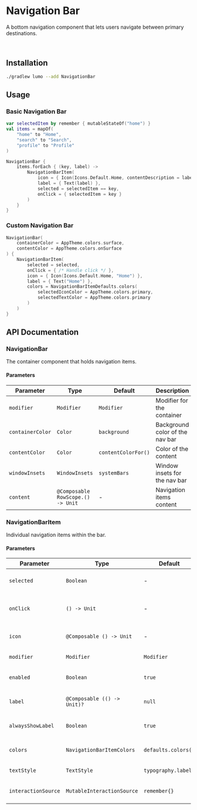 
# Navigation Bar

A bottom navigation component that lets users navigate between primary destinations.

<SourceCodeTag componentName="NavigationBar.kt" />

<ComponentVideo componentName="navigationbar" />

<br />

## Installation

```bash copy
./gradlew lumo --add NavigationBar
```

## Usage

### Basic Navigation Bar

```kotlin copy
var selectedItem by remember { mutableStateOf("home") }
val items = mapOf(
    "home" to "Home",
    "search" to "Search",
    "profile" to "Profile"
)

NavigationBar {
    items.forEach { (key, label) ->
        NavigationBarItem(
            icon = { Icon(Icons.Default.Home, contentDescription = label) },
            label = { Text(label) },
            selected = selectedItem == key,
            onClick = { selectedItem = key }
        )
    }
}
```

### Custom Navigation Bar

```kotlin copy
NavigationBar(
    containerColor = AppTheme.colors.surface,
    contentColor = AppTheme.colors.onSurface
) {
    NavigationBarItem(
        selected = selected,
        onClick = { /* Handle click */ },
        icon = { Icon(Icons.Default.Home, "Home") },
        label = { Text("Home") },
        colors = NavigationBarItemDefaults.colors(
            selectedIconColor = AppTheme.colors.primary,
            selectedTextColor = AppTheme.colors.primary
        )
    )
}
```

## API Documentation

### NavigationBar

The container component that holds navigation items.

#### Parameters

| Parameter        | Type                              | Default             | Description                     |
| ---------------- | --------------------------------- | ------------------- | ------------------------------- |
| `modifier`       | `Modifier`                        | `Modifier`          | Modifier for the container      |
| `containerColor` | `Color`                           | `background`        | Background color of the nav bar |
| `contentColor`   | `Color`                           | `contentColorFor()` | Color of the content            |
| `windowInsets`   | `WindowInsets`                    | `systemBars`        | Window insets for the nav bar   |
| `content`        | `@Composable RowScope.() -> Unit` | -                   | Navigation items content        |

### NavigationBarItem

Individual navigation items within the bar.

#### Parameters

| Parameter           | Type                        | Default             | Description                         |
| ------------------- | --------------------------- | ------------------- | ----------------------------------- |
| `selected`          | `Boolean`                   | -                   | Whether this item is selected       |
| `onClick`           | `() -> Unit`                | -                   | Called when this item is clicked    |
| `icon`              | `@Composable () -> Unit`    | -                   | Icon content for this item          |
| `modifier`          | `Modifier`                  | `Modifier`          | Modifier for the item               |
| `enabled`           | `Boolean`                   | `true`              | Whether the item is enabled         |
| `label`             | `@Composable (() -> Unit)?` | `null`              | Optional text label for this item   |
| `alwaysShowLabel`   | `Boolean`                   | `true`              | Show label regardless of selection  |
| `colors`            | `NavigationBarItemColors`   | `defaults.colors()` | Colors for different item states    |
| `textStyle`         | `TextStyle`                 | `typography.label2` | Text style for the label            |
| `interactionSource` | `MutableInteractionSource`  | `remember{}`        | Source of interactions for the item |
